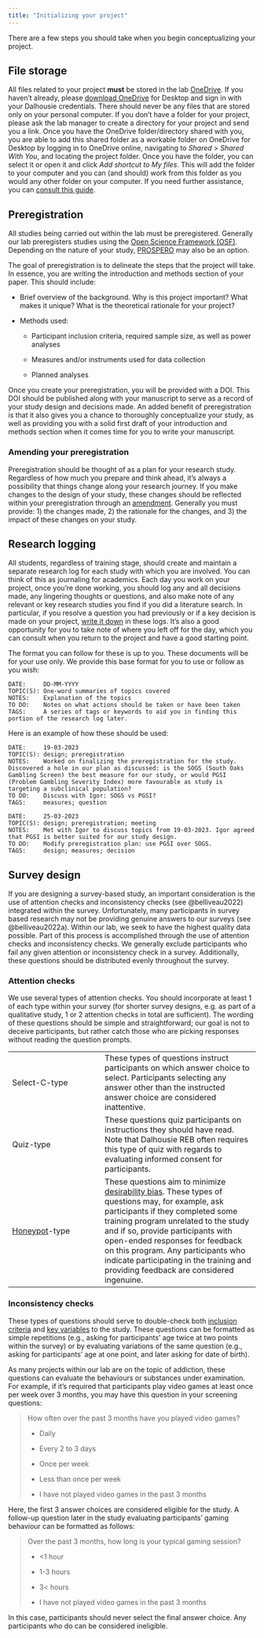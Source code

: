```yaml
---
title: "Initializing your project"
---
```


There are a few steps you should take when you begin conceptualizing your project.

## File storage

All files related to your project **must** be stored in the lab [OneDrive](https://dalu.sharepoint.com/sites/its/SitePages/onedrive.aspx). If you haven't already, please [download OneDrive](https://www.microsoft.com/en-ca/microsoft-365/onedrive/download) for Desktop and sign in with your Dalhousie credentials. There should never be any files that are stored only on your personal computer. If you don't have a folder for your project, please ask the lab manager to create a directory for your project and send you a link. Once you have the OneDrive folder/directory shared with you, you are able to add this shared folder as a workable folder on OneDrive for Desktop by logging in to OneDrive online, navigating to *Shared* \> *Shared With You*, and locating the project folder. Once you have the folder, you can select it or open it and click *Add shortcut to My files*. This will add the folder to your computer and you can (and should) work from this folder as you would any other folder on your computer. If you need further assistance, you can [consult this guide](https://support.microsoft.com/en-us/office/add-and-sync-shared-folders-to-onedrive-for-home-8a63cd47-1526-4cd8-bd09-ee3f9bfc1504).

## Preregistration

All studies being carried out within the lab must be preregistered. Generally our lab preregisters studies using the [Open Science Framework (OSF)](https://osf.io/). Depending on the nature of your study, [PROSPERO](https://www.crd.york.ac.uk/PROSPERO/) may also be an option.

The goal of preregistration is to delineate the steps that the project will take. In essence, you are writing the introduction and methods section of your paper. This should include:

-   Brief overview of the background. Why is this project important? What makes it unique? What is the theoretical rationale for your project?

-   Methods used:

    -   Participant inclusion criteria, required sample size, as well as power analyses

    -   Measures and/or instruments used for data collection

    -   Planned analyses

Once you create your preregistration, you will be provided with a DOI. This DOI should be published along with your manuscript to serve as a record of your study design and decisions made. An added benefit of preregistration is that it also gives you a chance to thoroughly conceptualize your study, as well as providing you with a solid first draft of your introduction and methods section when it comes time for you to write your manuscript.

### Amending your preregistration

Preregistration should be thought of as a plan for your research study. Regardless of how much you prepare and think ahead, it's always a possibility that things change along your research journey. If you make changes to the design of your study, these changes should be reflected within your preregistration through an [amendment](https://help.osf.io/article/110-introduction-to-updating). Generally you must provide: 1) the changes made, 2) the rationale for the changes, and 3) the impact of these changes on your study.

## Research logging

All students, regardless of training stage, should create and maintain a separate research log for each study with which you are involved. You can think of this as journaling for academics. Each day you work on your project, once you're done working, you should log any and all decisions made, any lingering thoughts or questions, and also make note of any relevant or key research studies you find if you did a literature search. In particular, if you resolve a question you had previously or if a key decision is made on your project, [write it down]{.underline} in these logs. It's also a good opportunity for you to take note of where you left off for the day, which you can consult when you return to the project and have a good starting point.

The format you can follow for these is up to you. These documents will be for your use only. We provide this base format for you to use or follow as you wish:

```         
DATE:     DD-MM-YYYY
TOPIC(S): One-word summaries of topics covered
NOTES:    Explanation of the topics
TO DO:    Notes on what actions should be taken or have been taken
TAGS:     A series of tags or keywords to aid you in finding this portion of the research log later.
```

Here is an example of how these should be used:

```         
DATE:     19-03-2023
TOPIC(S): design; preregistration
NOTES:    Worked on finalizing the preregistration for the study. Discovered a hole in our plan as discussed: is the SOGS (South Oaks Gambling Screen) the best measure for our study, or would PGSI (Problem Gambling Severity Index) more favourable as study is targeting a subclinical population?
TO DO:    Discuss with Igor: SOGS vs PGSI?
TAGS:     measures; question
```

```         
DATE:     25-03-2023
TOPIC(S): design; preregistration; meeting
NOTES:    Met with Igor to discuss topics from 19-03-2023. Igor agreed that PGSI is better suited for our study design.
TO DO:    Modify preregistration plan: use PGSI over SOGS.
TAGS:     design; measures; decision
```

## Survey design

If you are designing a survey-based study, an important consideration is the use of attention checks and inconsistency checks (see @belliveau2022) integrated within the survey. Unfortunately, many participants in survey based research may not be providing genuine answers to our surveys (see @belliveau2022a). Within our lab, we seek to have the highest quality data possible. Part of this process is accomplished through the use of attention checks and inconsistency checks. We generally exclude participants who fail any given attention or inconsistency check in a survey. Additionally, these questions should be distributed evenly throughout the survey.

### Attention checks

We use several types of attention checks. You should incorporate at least 1 of each type within your survey (for shorter survey designs, e.g. as part of a qualitative study, 1 or 2 attention checks in total are sufficient). The wording of these questions should be simple and straightforward; our goal is not to deceive participants, but rather catch those who are picking responses without reading the question prompts.

|                                                                     |                                                                                                                                                                                                                                                                                                                                                                                                                                              |
|---------------------------|---------------------------------------------|
| Select-C-type                                                       | These types of questions instruct participants on which answer choice to select. Participants selecting any answer other than the instructed answer choice are considered inattentive.                                                                                                                                                                                                                                                       |
| Quiz-type                                                           | These questions quiz participants on instructions they should have read. Note that Dalhousie REB often requires this type of quiz with regards to evaluating informed consent for participants.                                                                                                                                                                                                                                              |
| [Honeypot](https://en.wikipedia.org/wiki/Honeypot_(computing))-type | These questions aim to minimize [desirability bias](https://en.wikipedia.org/wiki/Social-desirability_bias). These types of questions may, for example, ask participants if they completed some training program unrelated to the study and if so, provide participants with open-ended responses for feedback on this program. Any participants who indicate participating in the training and providing feedback are considered ingenuine. |

### Inconsistency checks

These types of questions should serve to double-check both [inclusion criteria]{.underline} and [key variables]{.underline} to the study. These questions can be formatted as simple repetitions (e.g., asking for participants' age twice at two points within the survey) or by evaluating variations of the same question (e.g., asking for participants' age at one point, and later asking for date of birth).

As many projects within our lab are on the topic of addiction, these questions can evaluate the behaviours or substances under examination. For example, if it's required that participants play video games at least once per week over 3 months, you may have this question in your screening questions:

> How often over the past 3 months have you played video games?
>
> -   Daily
>
> -   Every 2 to 3 days
>
> -   Once per week
>
> -   Less than once per week
>
> -   I have not played video games in the past 3 months

Here, the first 3 answer choices are considered eligible for the study. A follow-up question later in the study evaluating participants' gaming behaviour can be formatted as follows:

> Over the past 3 months, how long is your typical gaming session?
>
> -   \<1 hour
>
> -   1-3 hours
>
> -   3\< hours
>
> -   I have not played video games in the past 3 months

In this case, participants should never select the final answer choice. Any participants who do can be considered ineligible.
